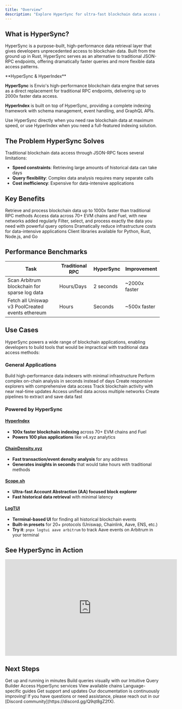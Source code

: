 ```yaml
---
title: "Overview"
description: "Explore HyperSync for ultra-fast blockchain data access and flexible queries across 70+ networks."
---
```


## What is HyperSync?

HyperSync is a purpose-built, high-performance data retrieval layer that gives developers unprecedented access to blockchain data. Built from the ground up in Rust, HyperSync serves as an alternative to traditional JSON-RPC endpoints, offering dramatically faster queries and more flexible data access patterns.

<Info>
**HyperSync & HyperIndex**

**HyperSync** is Envio's high-performance blockchain data engine that serves as a direct replacement for traditional RPC endpoints, delivering up to 2000x faster data access.

**HyperIndex** is built on top of HyperSync, providing a complete indexing framework with schema management, event handling, and GraphQL APIs.

Use HyperSync directly when you need raw blockchain data at maximum speed, or use HyperIndex when you need a full-featured indexing solution.
</Info>

## The Problem HyperSync Solves

Traditional blockchain data access through JSON-RPC faces several limitations:

- **Speed constraints**: Retrieving large amounts of historical data can take days
- **Query flexibility**: Complex data analysis requires many separate calls
- **Cost inefficiency**: Expensive for data-intensive applications

## Key Benefits

<CardGroup cols={2}>
  <Card title="Exceptional Performance" icon="rocket">
    Retrieve and process blockchain data up to 1000x faster than traditional RPC methods
  </Card>
  <Card title="Comprehensive Coverage" icon="globe">
    Access data across 70+ EVM chains and Fuel, with new networks added regularly
  </Card>
  <Card title="Flexible Query Capabilities" icon="filter">
    Filter, select, and process exactly the data you need with powerful query options
  </Card>
  <Card title="Cost Efficiency" icon="dollar-sign">
    Dramatically reduce infrastructure costs for data-intensive applications
  </Card>
  <Card title="Simple Integration" icon="plug">
    Client libraries available for Python, Rust, Node.js, and Go
  </Card>
</CardGroup>

## Performance Benchmarks

<div style={{display: 'flex', justifyContent: 'center'}}>
<Card>

| Task                                             | Traditional RPC | HyperSync | Improvement   |
| ------------------------------------------------ | --------------- | --------- | ------------- |
| Scan Arbitrum blockchain for sparse log data     | Hours/Days      | 2 seconds | ~2000x faster |
| Fetch all Uniswap v3 PoolCreated events ethereum | Hours           | Seconds   | ~500x faster  |

</Card>
</div>

## Use Cases

HyperSync powers a wide range of blockchain applications, enabling developers to build tools that would be impractical with traditional data access methods:

### General Applications

<CardGroup cols={2}>
  <Card title="Indexers" icon="database">
    Build high-performance data indexers with minimal infrastructure
  </Card>
  <Card title="Data Analytics" icon="chart-line">
    Perform complex on-chain analysis in seconds instead of days
  </Card>
  <Card title="Block Explorers" icon="magnifying-glass">
    Create responsive explorers with comprehensive data access
  </Card>
  <Card title="Monitoring Tools" icon="bell">
    Track blockchain activity with near real-time updates
  </Card>
  <Card title="Cross-chain Applications" icon="link">
    Access unified data across multiple networks
  </Card>
  <Card title="ETL Pipelines" icon="arrows-turn-right">
    Create pipelines to extract and save data fast
  </Card>
</CardGroup>

### Powered by HyperSync

#### [HyperIndex](https://docs.envio.dev/docs/HyperIndex/overview)

- **100x faster blockchain indexing** across 70+ EVM chains and Fuel
- **Powers 100 plus applications** like v4.xyz analytics

#### [ChainDensity.xyz](https://chaindensity.xyz)

- **Fast transaction/event density analysis** for any address
- **Generates insights in seconds** that would take hours with traditional methods

#### [Scope.sh](https://scope.sh)

- **Ultra-fast Account Abstraction (AA) focused block explorer**
- **Fast historical data retrieval** with minimal latency

#### [LogTUI](https://www.npmjs.com/package/logtui)

- **Terminal-based UI** for finding all historical blockchain events
- **Built-in presets** for 20+ protocols (Uniswap, Chainlink, Aave, ENS, etc.)
- **Try it**: `pnpx logtui aave arbitrum` to track Aave events on Arbitrum in your terminal

## See HyperSync in Action

<iframe width="560" height="315" src="https://www.youtube.com/embed/iu_469ELotw" title="YouTube video player" frameBorder="0" allow="accelerometer; autoplay; clipboard-write; encrypted-media; gyroscope; picture-in-picture" allowFullScreen></iframe>

## Next Steps

<CardGroup cols={2}>
  <Card title="Quick Start Guide" href="/HyperSync/quickstart" icon="rocket">
    Get up and running in minutes
  </Card>
  <Card title="Visual Query Builder" href="http://builder.hypersync.xyz" icon="wand-magic-sparkles">
    Build queries visually with our Intuitive Query Builder
  </Card>
  <Card title="Get API Token" href="/HyperSync/api-tokens" icon="key">
    Access HyperSync services
  </Card>
  <Card title="Supported Networks" href="/HyperSync/hypersync-supported-networks" icon="network-wired">
    View available chains
  </Card>
  <Card title="Client Documentation" href="/HyperSync/hypersync-clients" icon="code">
    Language-specific guides
  </Card>
  <Card title="Join Discord" href="https://discord.gg/Q9qt8gZ2fX" icon="discord">
    Get support and updates
  </Card>
</CardGroup>

<Note>
Our documentation is continuously improving! If you have questions or need assistance, please reach out in our [Discord community](https://discord.gg/Q9qt8gZ2fX).
</Note>

